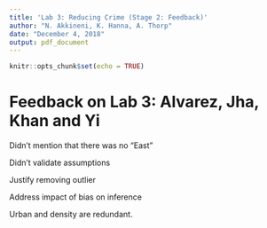 ```yaml
---
title: 'Lab 3: Reducing Crime (Stage 2: Feedback)'
author: "N. Akkineni, K. Hanna, A. Thorp"
date: "December 4, 2018"
output: pdf_document
---
```


```r
knitr::opts_chunk$set(echo = TRUE)
```

# Feedback on Lab 3: Alvarez, Jha, Khan and Yi

Didn't mention that there was no "East"

Didn't validate assumptions

Justify removing outlier

Address impact of bias on inference 

Urban and density are redundant. 


